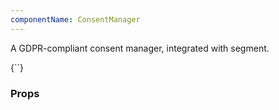 ```yaml
---
componentName: ConsentManager
---
```


A GDPR-compliant consent manager, integrated with segment.

<LiveComponent>
  {`<ConsentManager
  version={1}
  segmentWriteKey='iyi06c432UL7SB1r3fQReec4bNwFyzkW'
  privacyPolicyLink='https://www.hashicorp.com/privacy'
  cookiePolicyLink='https://www.hashicorp.com/cookies'
  segmentServices={[
    {
      name: 'Example Name',
      category: 'Example Category',
      description:
        'A short description of what the service is and how your company uses the data.',
    },
  ]}
  additionalServices={[
    {
      name: 'Name of the service',
      category: 'Example Category',
      description:
        'A short description of what the service is and how your company uses the data.',
      body:
        '/* a chunk of javascript to add to the page if permission is granted - this is optional */',
      url: 'http://www.an-optional-url-for-a-script-to-add-to-the-page.com',
    },
    {
      name: 'Name of the service 2',
      category: 'Example Category',
      description: 'A script with additional elements to be injected',
      body: '',
      url: 'https://source-url-of-script.com',
      async: true,
      addToBody: true,
      dataAttrs: [
        {
          name: 'test',
          value: 'foobar',
        },
      ],
    },
  ]}
  categories={[
    {
      name: 'Example Category',
      description: 'A short description of the category',
    },
  ]}
  forceShow={true}
/>`}
</LiveComponent>

<UsageDetails packageJson={packageJson} />

### Props

<PropsTable props={componentProps} />

